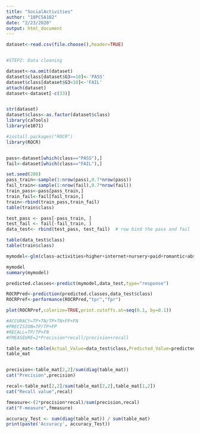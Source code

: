 ---
title: "SocialActivities"
author: "18PCSA102"
date: "2/23/2020"
output: html_document
---

```{r}
dataset<-read.csv(file.choose(),header=TRUE)


#STEP2: Data cleaning

dataset<-na.omit(dataset)
dataset$class[dataset$G3>=10]<-'PASS'
dataset$class[dataset$G3<10]<-'FAIL'
attach(dataset)
dataset<-dataset[-c(33)]


str(dataset)
dataset$class<-as.factor(dataset$class)
library(caTools)
library(e1071)

#install.packages("ROCR")
library(ROCR)


pass<-dataset[which(class=="PASS"),]
fail<-dataset[which(class=="FAIL"),]

set.seed(200)
pass_train<-sample(1:nrow(pass),0.7*nrow(pass))
fail_train<-sample(1:nrow(fail),0.7*nrow(fail))
train_pass<-pass[pass_train,]
train_fail<-fail[fail_train,]
train<-rbind(train_pass,train_fail)
table(train$class)

test_pass <- pass[-pass_train, ]
test_fail <- fail[-fail_train, ]
data_test<- rbind(test_pass, test_fail)  # row bind the pass and fail

table(data_test$class)
table(train$class)

mymodel<-glm(class~activities+higher+internet+nursery+paid+romantic+absences+health+freetime+goout+Dalc+Walc, family='binomial', data=train,maxit=100)

mymodel
summary(mymodel)

predicted.classes<-predict(mymodel,data_test,type="response")

ROCRPred<-prediction(predicted.classes,data_test$class)
ROCRPref<-performance(ROCRPred,"tpr","fpr")

plot(ROCRPref,colorize=TRUE,print.cutoffs.at=seq(0.1, by=0.1))

#ACCURACY=TP+TN/TP+TN+FP+FN
#PRECISION=TP/TP+FP
#RECALL=TP/TP+FN
#FMEASEURE=2*Precision*recall/precision+recall

table_mat<-table(Actual_Value=data_test$class,Predicted_Value=predicted.classes>=0.5)
table_mat


precision<-table_mat[2,2]/sum(diag(table_mat))
cat("Precision",precision)

recal<-table_mat[2,2]/sum(table_mat[2,2],table_mat[1,2])
cat("Recall value",recal)

fmeasure<-(2*precision*recal)/sum(precision,recal)
cat("F-measure",fmeasure)

accuracy_Test <- sum(diag(table_mat)) / sum(table_mat)
print(paste('Accuracy', accuracy_Test))


```

